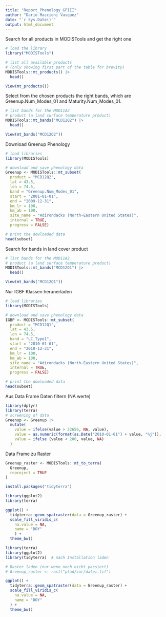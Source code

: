```yaml
---
title: "Report_Phenology_GPIII"
author: "Dario Maccioni Vasquez"
date: "`r Sys.Date()`"
output: html_document
---
```



Search for all products in MODISTools and get the right one

```r
# load the library
library("MODISTools")

# list all available products
# (only showing first part of the table for brevity)
MODISTools::mt_products() |> 
  head()

View(mt_products())
```

Select from the chosen products the right bands, which are Greenup.Num_Modes_01 and Maturity.Num_Modes_01.

```r
# list bands for the MOD11A2
# product (a land surface temperature product)
MODISTools::mt_bands("MCD12Q2") |> 
  head()

View(mt_bands("MCD12Q2"))

```

Download Greenup Phenology

```r
# load libraries
library(MODISTools)

# download and save phenology data
Greenup <- MODISTools::mt_subset(
  product = "MCD12Q2",
  lat = 43.5,
  lon = 74.5,
  band = "Greenup.Num_Modes_01",
  start = "2001-01-01",
  end = "2009-12-31",
  km_lr = 100,
  km_ab = 100,
  site_name = "Adirondacks (North-Eastern United States)",
  internal = TRUE,
  progress = FALSE)

# print the dowloaded data
head(subset)
```


Search for bands in land cover product

```r
# list bands for the MOD11A2
# product (a land surface temperature product)
MODISTools::mt_bands("MCD12Q1") |> 
  head()

View(mt_bands("MCD12Q1"))

```


Nur IGBF Klassen herunerladen
```r
# load libraries
library(MODISTools)

# download and save phenology data
IGBP <- MODISTools::mt_subset(
  product = "MCD12Q1",
  lat = 43.5,
  lon = 74.5,
  band = "LC_Type1",
  start = "2010-01-01",
  end = "2010-12-31",
  km_lr = 100,
  km_ab = 100,
  site_name = "Adirondacks (North-Eastern United States)",
  internal = TRUE,
  progress = FALSE)

# print the dowloaded data
head(subset)
```

Aus Data Frame Daten filtern (NA werte)

```r

library(dplyr)
library(terra)
# screening of data
Greenup <- Greenup |>
  mutate(
    value = ifelse(value > 32656, NA, value),
    value = as.numeric(format(as.Date("2010-01-01") + value, "%j")),
    value = ifelse (value < 200, value, NA)
  )
```

Data Frame zu Raster

```r
Greenup_raster <- MODISTools::mt_to_terra(
  Greenup,
  reproject = TRUE
)
```

```r
install.packages("tidyterra")
```

```r
library(ggplot2)
library(terra)

ggplot() +
  tidyterra::geom_spatraster(data = Greenup_raster) +
  scale_fill_viridis_c(
    na.value = NA,
    name = "DOY"
    ) +
  theme_bw()
```

```r
library(terra)
library(ggplot2)
library(tidyterra)  # nach Installation laden

# Raster laden (nur wenn noch nicht passiert)
# Greenup_raster <- rast("pfad/zur/datei.tif")

ggplot() +
  tidyterra::geom_spatraster(data = Greenup_raster) +
  scale_fill_viridis_c(
    na.value = NA,
    name = "DOY"
  ) +
  theme_bw()

```

